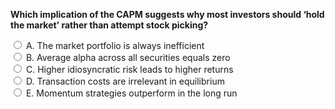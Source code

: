 ::: {.question-block}

<form onsubmit="event.preventDefault(); checkAnswer('module5_mcq_q19')" data-correct-answer="B">
<strong style="display: block;">Which implication of the CAPM suggests why most investors should 'hold the market' rather than attempt stock picking?</strong>

<label><input type="radio" name="module5_mcq_q19" value="A"> A. The market portfolio is always inefficient</label><br>
<label><input type="radio" name="module5_mcq_q19" value="B"> B. Average alpha across all securities equals zero</label><br>
<label><input type="radio" name="module5_mcq_q19" value="C"> C. Higher idiosyncratic risk leads to higher returns</label><br>
<label><input type="radio" name="module5_mcq_q19" value="D"> D. Transaction costs are irrelevant in equilibrium</label><br>
<label><input type="radio" name="module5_mcq_q19" value="E"> E. Momentum strategies outperform in the long run</label><br>
</form>

<div id="feedback-module5_mcq_q19" class="feedback" data-status="" style="display:none;">
✅ Correct: B. Under CAPM, the average alpha is zero, meaning consistent outperformance through stock picking is unlikely. Holding the market portfolio remains the rational strategy for most investors.
</div>

:::
